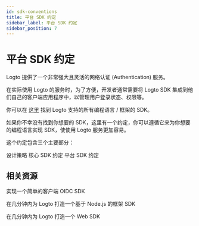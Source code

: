 ```yaml
---
id: sdk-conventions
title: 平台 SDK 约定
sidebar_label: 平台 SDK 约定
sidebar_position: 7
---
```


# 平台 SDK 约定

Logto 提供了一个非常强大且灵活的网络认证 (Authentication) 服务。

在实际使用 Logto 的服务时，为了方便，开发者通常需要将 Logto SDK 集成到他们自己的客户端应用程序中，以管理用户登录状态、权限等。

你可以在 [这里](/quick-starts) 找到 Logto 支持的所有编程语言 / 框架的 SDK。

如果你不幸没有找到你想要的 SDK，这里有一个约定，你可以遵循它来为你想要的编程语言实现 SDK，使使用 Logto 服务更加容易。

这个约定包含三个主要部分：

<Url href="/developers/sdk-conventions/design-strategy">设计策略</Url>
<Url href="/developers/sdk-conventions/core-sdk-convention">核心 SDK 约定</Url>
<Url href="/developers/sdk-conventions/platform-sdk-convention">平台 SDK 约定</Url>

## 相关资源

<Url href="https://blog.logto.io/implement-client-sdk#summary">实现一个简单的客户端 OIDC SDK</Url>

<Url href="https://blog.logto.io/crafting-nodejs-sdk">
  在几分钟内为 Logto 打造一个基于 Node.js 的框架 SDK
</Url>

<Url href="https://blog.logto.io/crafting-browser-sdk">在几分钟内为 Logto 打造一个 Web SDK</Url>
